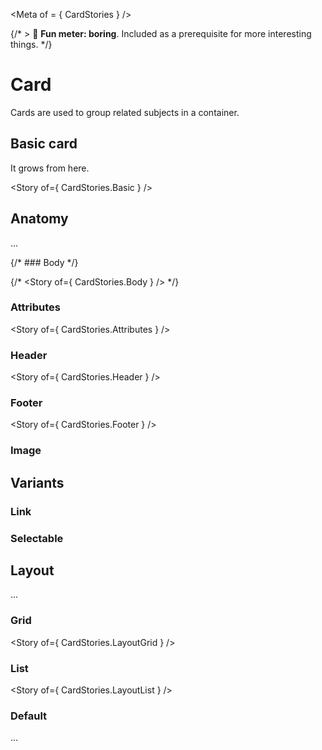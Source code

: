 
<Meta of = { CardStories } />

{/* > 🥱 **Fun meter: boring**. Included as a prerequisite for more interesting things. */}

# Card

Cards are used to group related subjects in a container.

<Canvas>
  <Story of={ CardStories.Article } />
</Canvas>

## Basic card

It grows from here.

<Story of={ CardStories.Basic } />

## Anatomy

...

{/* ### Body */}

{/* <Story of={ CardStories.Body } /> */}

### Attributes

<Story of={ CardStories.Attributes } />

### Header

<Story of={ CardStories.Header } />

### Footer

<Story of={ CardStories.Footer } />

### Image

## Variants

### Link

### Selectable

## Layout

...

### Grid

<Story of={ CardStories.LayoutGrid } />

### List

<Story of={ CardStories.LayoutList } />

### Default

...